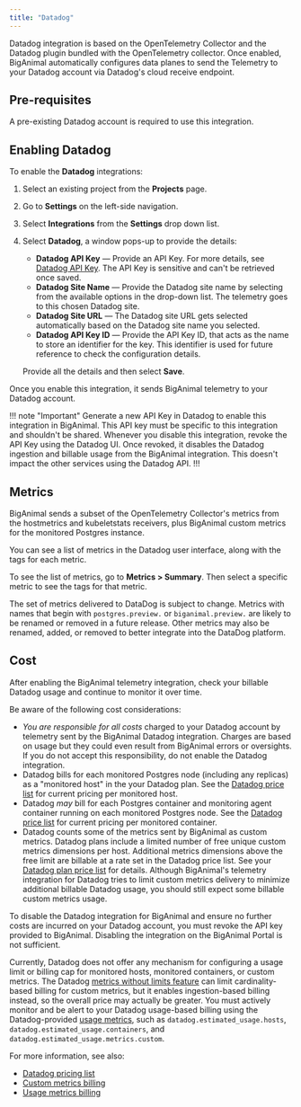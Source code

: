 ```yaml
---
title: "Datadog"
---
```


Datadog integration is based on the OpenTelemetry Collector and the Datadog plugin bundled with the OpenTelemetry collector. Once enabled, BigAnimal automatically configures data planes to send the Telemetry to your Datadog account via Datadog's cloud receive endpoint.

## Pre-requisites

A pre-existing Datadog account is required to use this integration.

## Enabling Datadog

To enable the **Datadog** integrations: 

1. Select an existing project from the **Projects** page.
2. Go to **Settings** on the left-side navigation.
3. Select **Integrations** from the **Settings** drop down list.
4. Select **Datadog**, a window pops-up to provide the details: 
   - **Datadog API Key** &mdash; Provide an API Key. For more details, see [Datadog API Key](https://docs.datadoghq.com/account_management/api-app-keys/). The API Key is sensitive and can't be retrieved once saved.
   - **Datadog Site Name** &mdash; Provide the Datadog site name by selecting from the available options in the drop-down list. The telemetry goes to this chosen Datadog site. 
   - **Datadog Site URL** &mdash; The Datadog site URL gets selected automatically based on the Datadog site name you selected. 
   - **Datadog API Key ID** &mdash; Provide the API Key ID, that acts as the name to store an identifier for the key. This identifier is used for future reference to check the configuration details.
   
   Provide all the details and then select **Save**.

Once you enable this integration, it sends BigAnimal telemetry to your Datadog account.

!!! note "Important"
Generate a new API Key in Datadog to enable this integration in BigAnimal. This API key must be specific to this integration and shouldn't be shared. Whenever you disable this integration, revoke the API Key using the Datadog UI. Once revoked, it disables the Datadog ingestion and billable usage from the BigAnimal integration. This doesn't impact the other services using the Datadog API.
!!!

## Metrics

BigAnimal sends a subset of the OpenTelemetry Collector's metrics from the hostmetrics and kubeletstats receivers, plus BigAnimal custom metrics for the monitored Postgres instance. 

You can see a list of metrics in the Datadog user interface, along with the tags for each metric. 

To see the list of metrics, go to **Metrics > Summary**. Then select a specific metric to see the tags for that metric. 

The set of metrics delivered to DataDog is subject to change. Metrics with names that begin with `postgres.preview.` or `biganimal.preview.` are likely to be renamed or removed in a future release. Other metrics may also be renamed, added, or removed to better integrate into the DataDog platform.

## Cost

After enabling the BigAnimal telemetry integration, check your billable Datadog usage and continue to monitor it over time.

Be aware of the following cost considerations:

* *You are responsible for all costs* charged to your Datadog account by telemetry sent by the BigAnimal Datadog integration. Charges are based on usage but they could even result from BigAnimal errors or oversights. If you do not accept this responsibility, do not enable the Datadog integration.
* Datadog bills for each monitored Postgres node (including any replicas) as a "monitored host" in the your Datadog plan. See the [Datadog price list](https://www.datadoghq.com/pricing/list/) for current pricing per monitored host.
* Datadog *may* bill for each Postgres container and monitoring agent container running on each monitored Postgres node. See the [Datadog price list](https://www.datadoghq.com/pricing/list/) for current pricing per monitored container.
* Datadog counts some of the metrics sent by BigAnimal as custom metrics. Datadog plans include a limited number of free unique custom metrics dimensions per host. Additional metrics dimensions above the free limit are billable at a rate set in the Datadog price list. See your [Datadog plan price list](https://www.datadoghq.com/pricing/list/) for details. Although BigAnimal's telemetry integration for Datadog tries to limit custom metrics delivery to minimize additional billable Datadog usage, you should still expect some billable custom metrics usage.

To disable the Datadog integration for BigAnimal and ensure no further costs are incurred on your Datadog account, you must revoke the API key provided to BigAnimal. Disabling the integration on the BigAnimal Portal is not sufficient.

Currently, Datadog does not offer any mechanism for configuring a usage limit or billing cap for monitored hosts, monitored containers, or custom metrics. The Datadog [metrics without limits feature](https://docs.datadoghq.com/metrics/metrics-without-limits/) can limit cardinality-based billing for custom metrics, but it enables ingestion-based billing instead, so the overall price may actually be greater. You must actively monitor and be alert to your Datadog usage-based billing using the Datadog-provided [usage metrics](https://docs.datadoghq.com/account_management/billing/usage_metrics/), such as `datadog.estimated_usage.hosts`, `datadog.estimated_usage.containers`, and `datadog.estimated_usage.metrics.custom`.

For more information, see also:
- [Datadog pricing list](https://www.datadoghq.com/pricing/list/)
- [Custom metrics billing](https://docs.datadoghq.com/account_management/billing/custom_metrics/?tab=countrate#counting-custom-metrics)
- [Usage metrics billing](https://docs.datadoghq.com/account_management/billing/usage_metrics/)